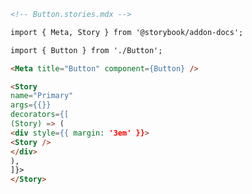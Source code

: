 ```md
<!-- Button.stories.mdx -->

import { Meta, Story } from '@storybook/addon-docs';

import { Button } from './Button';

<Meta title="Button" component={Button} />

<Story
name="Primary"
args={{}}
decorators={[
(Story) => (
<div style={{ margin: '3em' }}>
<Story />
</div>
),
]}>
</Story>
```
